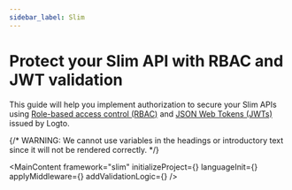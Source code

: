 ```yaml
---
sidebar_label: Slim
---
```




# Protect your Slim API with RBAC and JWT validation

This guide will help you implement authorization to secure your Slim APIs using [Role-based access control (RBAC)](/authorization/role-based-access-control) and [JSON Web Tokens (JWTs)](https://auth.wiki/jwt) issued by Logto.

{/* WARNING: We cannot use variables in the headings or introductory text since it will not be rendered correctly. */}

<MainContent
  framework="slim"
  initializeProject={<InitProject />}
  languageInit={<Init />}
  applyMiddleware={<ApplyMiddleware />}
  addValidationLogic={<AddValidationLogic framework="slim" />}
/>
